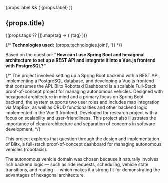 

  <ProjectBanner project={props} />

  {props.label && (
    <span className="inline-block mb-4 px-3 py-1 text-sm font-semibold rounded-full bg-teal-100 text-teal-700 dark:bg-teal-900 dark:text-teal-300">
      {props.label}
    </span>
  )}


   <h2 className="text-2xl font-bold mb-4">
    <span className="bg-clip-text text-transparent bg-gradient-to-r from-teal-400 via-cyan-500 to-blue-600 dark:from-teal-300 dark:via-cyan-400 dark:to-blue-400">
       {props.title}
    </span>
  </h2>

  {(props.tags ?? []).map(tag => (
    <span
      key={tag}
      className="px-3 py-1 text-xs sm:text-sm font-mono bg-gray-200 dark:bg-slate-800 rounded-full mt-1 inline-block mr-2 mb-4 text-gray-800 dark:text-gray-200"
    >
      {tag}
    </span>
  ))}

{/* **Technologies used:** {props.technologies.join(', ')} */}

Based on the question: **"How can I use Spring Boot and hexagonal architecture to set up a REST API and integrate it into a Vue.js frontend with PostgreSQL?"**

{/* The project involved setting up a Spring Boot backend with a REST API, implementing a PostgreSQL database, and developing a Vue.js frontend that consumes the API.
Blitx Robottaxi Dashboard is a scalable Full-Stack proof-of-concept project for managing autonomous vehicles. Designed with hexagonal architecture in mind and a primary focus on Spring Boot backend, the system supports two user roles and includes map integration via MapBox, as well as CRUD functionalities and other backend logic implemented in the Vue 3 frontend. Developed for research project with a focus on scalability and user-friendliness. This project also illustrates the importance of clean architecture and separation of concerns in software development.
 */}

This project explores that question through the design and implementation of Blitx, a full-stack proof-of-concept dashboard for managing autonomous vehicles (robotaxis).

The autonomous vehicle domain was chosen because it naturally involves rich backend logic — such as ride requests, scheduling, vehicle state transitions, and routing — which makes it a strong fit for demonstrating the advantages of hexagonal architecture.
